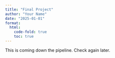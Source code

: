 ```yaml
---
title: "Final Project"
author: "Your Name"
date: "2025-01-01"
format:
  html:
    code-fold: true
    toc: true
---
```


This is coming down the pipeline. Check again later.